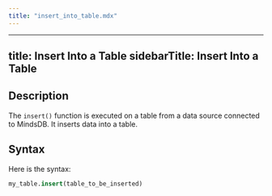 ```yaml
---
title: "insert_into_table.mdx"
---
```


---
title: Insert Into a Table
sidebarTitle: Insert Into a Table
---

## Description

The `insert()` function is executed on a table from a data source connected to MindsDB. It inserts data into a table.

## Syntax

Here is the syntax:

```sql
my_table.insert(table_to_be_inserted)
```
